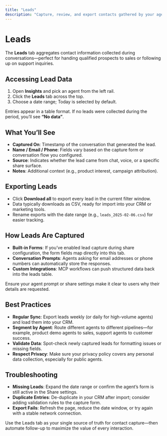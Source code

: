 ```yaml
---
title: "Leads"
description: "Capture, review, and export contacts gathered by your agents"
---
```


# Leads

The **Leads** tab aggregates contact information collected during conversations—perfect for handing qualified prospects to sales or following up on support inquiries.

## Accessing Lead Data

1. Open **Insights** and pick an agent from the left rail.
2. Click the **Leads** tab across the top.
3. Choose a date range; Today is selected by default.

Entries appear in a table format. If no leads were collected during the period, you’ll see **“No data”**.

## What You’ll See

- **Captured On**: Timestamp of the conversation that generated the lead.
- **Name / Email / Phone**: Fields vary based on the capture form or conversation flow you configured.
- **Source**: Indicates whether the lead came from chat, voice, or a specific share surface.
- **Notes**: Additional context (e.g., product interest, campaign attribution).

## Exporting Leads

- Click **Download all** to export every lead in the current filter window.
- Data typically downloads as CSV, ready for import into your CRM or marketing tools.
- Rename exports with the date range (e.g., `leads_2025-02-06.csv`) for easier tracking.

## How Leads Are Captured

- **Built-in Forms**: If you’ve enabled lead capture during share configuration, the form fields map directly into this tab.
- **Conversation Prompts**: Agents asking for email addresses or phone numbers can automatically store the responses.
- **Custom Integrations**: MCP workflows can push structured data back into the leads table.

Ensure your agent prompt or share settings make it clear to users why their details are requested.

## Best Practices

- **Regular Sync**: Export leads weekly (or daily for high-volume agents) and load them into your CRM.
- **Segment by Agent**: Route different agents to different pipelines—for example, product demo agents to sales, support agents to customer success.
- **Validate Data**: Spot-check newly captured leads for formatting issues or missing fields.
- **Respect Privacy**: Make sure your privacy policy covers any personal data collection, especially for public agents.

## Troubleshooting

- **Missing Leads**: Expand the date range or confirm the agent’s form is still active in the Share settings.
- **Duplicate Entries**: De-duplicate in your CRM after import; consider adding validation rules to the capture form.
- **Export Fails**: Refresh the page, reduce the date window, or try again with a stable network connection.

Use the Leads tab as your single source of truth for contact capture—then automate follow-up to maximize the value of every interaction.
